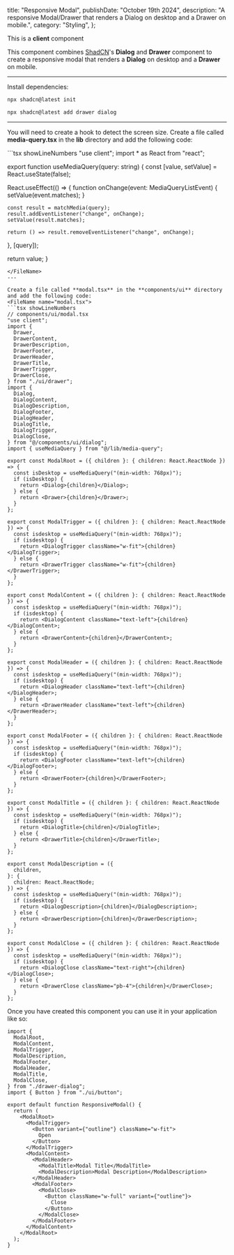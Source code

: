
  title: "Responsive Modal",
  publishDate: "October 19th 2024",
  description:
    "A responsive Modal/Drawer that renders a Dialog on desktop and a Drawer on mobile.",
  category: "Styling",
};

<Viewport><ResponsiveModal/></Viewport>

<Alert>This is a **client** component</Alert>

This component combines [ShadCN](https://ui.shadcn.com)'s **Dialog** and **Drawer** component to create a responsive modal that renders a **Dialog** on desktop and a **Drawer** on mobile.

---

Install dependencies:

```bash
npx shadcn@latest init
```

```bash
npx shadcn@latest add drawer dialog
```

---

You will need to create a hook to detect the screen size. Create a file called **media-query.tsx** in the **lib** directory and add the following code:

<FileName name="media-query.tsx">
```tsx showLineNumbers
"use client";
import * as React from "react";

export function useMediaQuery(query: string) {
  const [value, setValue] = React.useState(false);

  React.useEffect(() => {
    function onChange(event: MediaQueryListEvent) {
      setValue(event.matches);
    }

    const result = matchMedia(query);
    result.addEventListener("change", onChange);
    setValue(result.matches);

    return () => result.removeEventListener("change", onChange);
  }, [query]);

  return value;
}
```
</FileName>
---

Create a file called **modal.tsx** in the **components/ui** directory and add the following code:
<FileName name="modal.tsx">
```tsx showLineNumbers
// components/ui/modal.tsx
"use client";
import {
  Drawer,
  DrawerContent,
  DrawerDescription,
  DrawerFooter,
  DrawerHeader,
  DrawerTitle,
  DrawerTrigger,
  DrawerClose,
} from "./ui/drawer";
import {
  Dialog,
  DialogContent,
  DialogDescription,
  DialogFooter,
  DialogHeader,
  DialogTitle,
  DialogTrigger,
  DialogClose,
} from "@/components/ui/dialog";
import { useMediaQuery } from "@/lib/media-query";

export const ModalRoot = ({ children }: { children: React.ReactNode }) => {
  const isDesktop = useMediaQuery("(min-width: 768px)");
  if (isDesktop) {
    return <Dialog>{children}</Dialog>;
  } else {
    return <Drawer>{children}</Drawer>;
  }
};

export const ModalTrigger = ({ children }: { children: React.ReactNode }) => {
  const isdesktop = useMediaQuery("(min-width: 768px)");
  if (isdesktop) {
    return <DialogTrigger className="w-fit">{children}</DialogTrigger>;
  } else {
    return <DrawerTrigger className="w-fit">{children}</DrawerTrigger>;
  }
};

export const ModalContent = ({ children }: { children: React.ReactNode }) => {
  const isdesktop = useMediaQuery("(min-width: 768px)");
  if (isdesktop) {
    return <DialogContent className="text-left">{children}</DialogContent>;
  } else {
    return <DrawerContent>{children}</DrawerContent>;
  }
};

export const ModalHeader = ({ children }: { children: React.ReactNode }) => {
  const isdesktop = useMediaQuery("(min-width: 768px)");
  if (isdesktop) {
    return <DialogHeader className="text-left">{children}</DialogHeader>;
  } else {
    return <DrawerHeader className="text-left">{children}</DrawerHeader>;
  }
};

export const ModalFooter = ({ children }: { children: React.ReactNode }) => {
  const isdesktop = useMediaQuery("(min-width: 768px)");
  if (isdesktop) {
    return <DialogFooter className="text-left">{children}</DialogFooter>;
  } else {
    return <DrawerFooter>{children}</DrawerFooter>;
  }
};

export const ModalTitle = ({ children }: { children: React.ReactNode }) => {
  const isdesktop = useMediaQuery("(min-width: 768px)");
  if (isdesktop) {
    return <DialogTitle>{children}</DialogTitle>;
  } else {
    return <DrawerTitle>{children}</DrawerTitle>;
  }
};

export const ModalDescription = ({
  children,
}: {
  children: React.ReactNode;
}) => {
  const isdesktop = useMediaQuery("(min-width: 768px)");
  if (isdesktop) {
    return <DialogDescription>{children}</DialogDescription>;
  } else {
    return <DrawerDescription>{children}</DrawerDescription>;
  }
};

export const ModalClose = ({ children }: { children: React.ReactNode }) => {
  const isdesktop = useMediaQuery("(min-width: 768px)");
  if (isdesktop) {
    return <DialogClose className="text-right">{children}</DialogClose>;
  } else {
    return <DrawerClose className="pb-4">{children}</DrawerClose>;
  }
};
```
</FileName>

Once you have created this component you can use it in your application like so:
<FileName name='example.tsx'>
```tsx showLineNumbers
import {
  ModalRoot,
  ModalContent,
  ModalTrigger,
  ModalDescription,
  ModalFooter,
  ModalHeader,
  ModalTitle,
  ModalClose,
} from "./drawer-dialog";
import { Button } from "./ui/button";

export default function ResponsiveModal() {
  return (
    <ModalRoot>
      <ModalTrigger>
        <Button variant={"outline"} className="w-fit">
          Open
        </Button>
      </ModalTrigger>
      <ModalContent>
        <ModalHeader>
          <ModalTitle>Modal Title</ModalTitle>
          <ModalDescription>Modal Description</ModalDescription>
        </ModalHeader>
        <ModalFooter>
          <ModalClose>
            <Button className="w-full" variant={"outline"}>
              Close
            </Button>
          </ModalClose>
        </ModalFooter>
      </ModalContent>
    </ModalRoot>
  );
}
```
</FileName>

